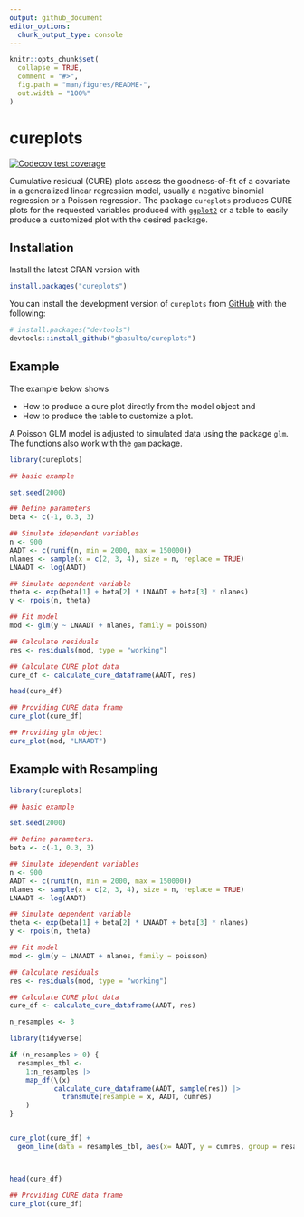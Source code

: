 ```yaml
---
output: github_document
editor_options: 
  chunk_output_type: console
---
```


<!-- README.md is generated from README.Rmd. Please edit that file -->

```r
knitr::opts_chunk$set(
  collapse = TRUE,
  comment = "#>",
  fig.path = "man/figures/README-",
  out.width = "100%"
)
```

# cureplots

<!-- badges: start -->

[![Codecov test coverage](https://codecov.io/gh/gbasulto/cureplots/branch/master/graph/badge.svg)](https://app.codecov.io/gh/gbasulto/cureplots?branch=master)

<!-- badges: end -->

Cumulative residual (CURE) plots assess the goodness-of-fit of a covariate in a generalized linear regression model, usually a negative binomial regression or a Poisson regression. The package `cureplots` produces CURE plots for the requested variables produced with [`ggplot2`](https://ggplot2.tidyverse.org/) or a table to easily produce a customized plot with the desired package.

## Installation

Install the latest CRAN version with

``` r
install.packages("cureplots")
```

You can install the development version of `cureplots` from [GitHub](https://github.com/) with the following:

``` r
# install.packages("devtools")
devtools::install_github("gbasulto/cureplots")
```

## Example

The example below shows

-   How to produce a cure plot directly from the model object and
-   How to produce the table to customize a plot.

A Poisson GLM model is adjusted to simulated data using the package `glm`. The functions also work with the `gam` package.

```r
library(cureplots)

## basic example

set.seed(2000)

## Define parameters
beta <- c(-1, 0.3, 3)

## Simulate idependent variables
n <- 900
AADT <- c(runif(n, min = 2000, max = 150000))
nlanes <- sample(x = c(2, 3, 4), size = n, replace = TRUE)
LNAADT <- log(AADT)

## Simulate dependent variable
theta <- exp(beta[1] + beta[2] * LNAADT + beta[3] * nlanes)
y <- rpois(n, theta)

## Fit model
mod <- glm(y ~ LNAADT + nlanes, family = poisson)

## Calculate residuals
res <- residuals(mod, type = "working")

## Calculate CURE plot data
cure_df <- calculate_cure_dataframe(AADT, res)

head(cure_df)

## Providing CURE data frame
cure_plot(cure_df)

## Providing glm object
cure_plot(mod, "LNAADT")
```

## Example with Resampling

```r
library(cureplots)

## basic example

set.seed(2000)

## Define parameters.
beta <- c(-1, 0.3, 3)

## Simulate idependent variables
n <- 900
AADT <- c(runif(n, min = 2000, max = 150000))
nlanes <- sample(x = c(2, 3, 4), size = n, replace = TRUE)
LNAADT <- log(AADT)

## Simulate dependent variable
theta <- exp(beta[1] + beta[2] * LNAADT + beta[3] * nlanes)
y <- rpois(n, theta)

## Fit model
mod <- glm(y ~ LNAADT + nlanes, family = poisson)

## Calculate residuals
res <- residuals(mod, type = "working")

## Calculate CURE plot data
cure_df <- calculate_cure_dataframe(AADT, res)

n_resamples <- 3

library(tidyverse)

if (n_resamples > 0) {
  resamples_tbl <- 
    1:n_resamples |> 
    map_df(\(x) 
           calculate_cure_dataframe(AADT, sample(res)) |> 
             transmute(resample = x, AADT, cumres) 
    )
}


cure_plot(cure_df) + 
  geom_line(data = resamples_tbl, aes(x= AADT, y = cumres, group = resample), color = "grey")



head(cure_df)

## Providing CURE data frame
cure_plot(cure_df)

```

```{=html}
<!-- 
To do list 
1. dd 
2. ccc 
-->
```
